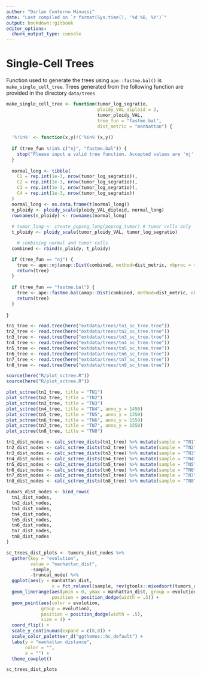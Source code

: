 ```yaml
---
author: "Darlan Conterno Minussi"
date: "Last compiled on `r format(Sys.time(), '%d %B, %Y')`"
output: bookdown::gitbook
editor_options: 
  chunk_output_type: console
---
```


# Single-Cell Trees

Function used to generate the trees using `ape::fastme.bal()` is `make_single_cell_tree`. Trees generated from the following function are provided in the directory `data/trees`


```r
make_single_cell_tree <- function(tumor_log_segratio,
                                  ploidy_VAL_diploid = 2,
                                  tumor_ploidy_VAL,
                                  tree_fun = "fastme.bal",
                                  dist_metric = "manhattan") {
  
  '%!in%' <- function(x,y)!('%in%'(x,y))
  
  if (tree_fun %!in% c("nj", "fastme.bal")) {
    stop("Please input a valid tree function. Accepted values are 'nj' or 'fastme.bal'")
  }
  
  normal_long <- tibble(
    C1 = rep.int(1e-3, nrow(tumor_log_segratio)),
    C2 = rep.int(1e-3, nrow(tumor_log_segratio)),
    C3 = rep.int(1e-3, nrow(tumor_log_segratio)),
    C4 = rep.int(1e-3, nrow(tumor_log_segratio))
  )
  normal_long <- as.data.frame(t(normal_long))
  n_ploidy <- ploidy_scale(ploidy_VAL_diploid, normal_long)
  rownames(n_ploidy) <- rownames(normal_long)
  
  # tumor_long <- create_popseg_long(popseg_tumor) # tumor cells only
  t_ploidy <- ploidy_scale(tumor_ploidy_VAL, tumor_log_segratio)

    # combining normal and tumor cells
  combined <- rbind(n_ploidy, t_ploidy)

  if (tree_fun == "nj") {
    tree <- ape::nj(amap::Dist(combined, method=dist_metric, nbproc = 40))
    return(tree)
  }
  
  if (tree_fun == "fastme.bal") {
    tree <- ape::fastme.bal(amap::Dist(combined, method=dist_metric, nbproc = 40))
    return(tree)
  } 
  
}
```

```r
tn1_tree <- read.tree(here("extdata/trees/tn1_sc_tree.tree"))
tn2_tree <- read.tree(here("extdata/trees/tn2_sc_tree.tree"))
tn3_tree <- read.tree(here("extdata/trees/tn3_sc_tree.tree"))
tn4_tree <- read.tree(here("extdata/trees/tn4_sc_tree.tree"))
tn5_tree <- read.tree(here("extdata/trees/tn5_sc_tree.tree"))
tn6_tree <- read.tree(here("extdata/trees/tn6_sc_tree.tree"))
tn7_tree <- read.tree(here("extdata/trees/tn7_sc_tree.tree"))
tn8_tree <- read.tree(here("extdata/trees/tn8_sc_tree.tree"))
```

```r
source(here("R/plot_sctree.R"))
source(here("R/plot_sctree.R"))

plot_sctree(tn1_tree, title = "TN1")
plot_sctree(tn2_tree, title = "TN2")
plot_sctree(tn3_tree, title = "TN3")
plot_sctree(tn4_tree, title = "TN4", anno_y = 1450)
plot_sctree(tn5_tree, title = "TN5", anno_y = 1350)
plot_sctree(tn6_tree, title = "TN6", anno_y = 1550)
plot_sctree(tn7_tree, title = "TN7", anno_y = 1550)
plot_sctree(tn8_tree, title = "TN8")
```

```r
tn1_dist_nodes <- calc_sctree_dists(tn1_tree) %>% mutate(sample = "TN1") 
tn2_dist_nodes <- calc_sctree_dists(tn2_tree) %>% mutate(sample = "TN2")
tn3_dist_nodes <- calc_sctree_dists(tn3_tree) %>% mutate(sample = "TN3")
tn4_dist_nodes <- calc_sctree_dists(tn4_tree) %>% mutate(sample = "TN4")
tn5_dist_nodes <- calc_sctree_dists(tn5_tree) %>% mutate(sample = "TN5")
tn6_dist_nodes <- calc_sctree_dists(tn6_tree) %>% mutate(sample = "TN6")
tn7_dist_nodes <- calc_sctree_dists(tn7_tree) %>% mutate(sample = "TN7")
tn8_dist_nodes <- calc_sctree_dists(tn8_tree) %>% mutate(sample = "TN8")

tumors_dist_nodes <- bind_rows(
  tn1_dist_nodes,
  tn2_dist_nodes,
  tn3_dist_nodes,
  tn4_dist_nodes,
  tn5_dist_nodes,
  tn6_dist_nodes,
  tn7_dist_nodes,
  tn8_dist_nodes
)

sc_trees_dist_plots <- tumors_dist_nodes %>% 
  gather(key = "evolution",
         value = "manhattan_dist", 
         -sample,
         -truncal_node) %>% 
  ggplot(aes(y = manhattan_dist,
                 x = fct_relevel(sample, rev(gtools::mixedsort(tumors_dist_nodes$sample))))) +
  geom_linerange(aes(ymin = 0, ymax = manhattan_dist, group = evolution),
                 position = position_dodge(width = .5)) +
  geom_point(aes(color = evolution,
             group = evolution),
             position = position_dodge(width = .5),
             size = 4) +
  coord_flip() +
  scale_y_continuous(expand = c(0,0)) +
  scale_color_paletteer_d("ggthemes::hc_default") +
  labs(y = "manhattan distance",
       color = "",
       x = "") +
  theme_cowplot()

sc_trees_dist_plots
```

